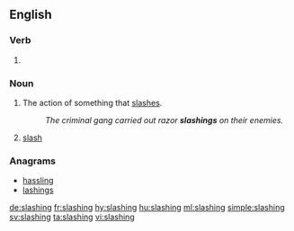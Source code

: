 ==English==

===Verb===
{{head|en}}

# {{present participle of|slash}}

===Noun===
{{en-noun|~}}

# The action of something that [[slash]]es.
#: ''The criminal gang carried out razor '''slashings''' on their enemies.''
# {{cx|forestry|in the plural|lang=en}} [[slash]] {{qualifier|woody debris}}

===Anagrams===
* [[hassling#English|hassling]]
* [[lashings#English|lashings]]

[[de:slashing]]
[[fr:slashing]]
[[hy:slashing]]
[[hu:slashing]]
[[ml:slashing]]
[[simple:slashing]]
[[sv:slashing]]
[[ta:slashing]]
[[vi:slashing]]
